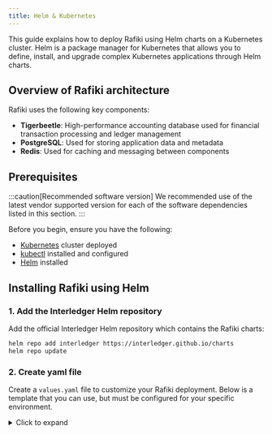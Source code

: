 ```yaml
---
title: Helm & Kubernetes
---
```



This guide explains how to deploy Rafiki using Helm charts on a Kubernetes cluster. Helm is a package manager for Kubernetes that allows you to define, install, and upgrade complex Kubernetes applications through Helm charts.

## Overview of Rafiki architecture

Rafiki uses the following key components:

- **Tigerbeetle**: High-performance accounting database used for financial transaction processing and ledger management
- **PostgreSQL**: Used for storing application data and metadata
- **Redis**: Used for caching and messaging between components

## Prerequisites

:::caution[Recommended software version]
We recommended use of the latest vendor supported version for each of the software dependencies listed in this section.
:::

Before you begin, ensure you have the following:

- [Kubernetes](https://kubernetes.io/) cluster deployed
- [kubectl](https://kubernetes.io/docs/tasks/tools/) installed and configured
- [Helm](https://helm.sh/docs/intro/install/) installed

## Installing Rafiki using Helm

### 1. Add the Interledger Helm repository

Add the official Interledger Helm repository which contains the Rafiki charts:

```bash
helm repo add interledger https://interledger.github.io/charts
helm repo update
```

### 2. Create yaml file

Create a `values.yaml` file to customize your Rafiki deployment. Below is a template that you can use, but must be configured for your specific environment.

<details>
<summary>Click to expand</summary>
```yaml
# Rafiki values.yaml for Kubernetes deployment

# =====================================================================

# REQUIRED CONFIGURATION:

# The following sections contain values that MUST be customized

# for your specific environment before deployment

# =====================================================================

# Global settings

global:
imageRegistry: "" # OPTIONAL: Specify if using a private registry
imagePullSecrets: [] # REQUIRED: If using private registry, add your pull secrets here
storageClass: "" # REQUIRED: Set to your cluster's storage class

# Backend service configuration

backend:
enabled: true
image:
repository: ghcr.io/interledger/rafiki/backend
tag: latest # REQUIRED: Change to specific version for production
pullPolicy: IfNotPresent
replicaCount: 1 # CONSIDER: Adjust based on your load requirements
resources:
requests:
cpu: 100m
memory: 256Mi
limits:
cpu: 500m
memory: 512Mi
service:
type: ClusterIP # CONSIDER: May need LoadBalancer or NodePort depending on your setup
port: 3000
ingress:
enabled: false # REQUIRED: Set to true if exposing outside the cluster
annotations: {} # REQUIRED: Add annotations for your ingress controller (nginx, traefik, etc.)
hosts: - host: rafiki-backend.local # REQUIRED: Change to your actual domain
paths: ["/"]
tls: [] # REQUIRED: Configure if using HTTPS
env: # Environment variables for backend
NODE_ENV: production
DATABASE_URL: "postgresql://postgres:postgres@rafiki-postgresql:5432/rafiki" # REQUIRED: Update credentials
REDIS_URL: "redis://rafiki-redis:6379" # REQUIRED: Update if using auth with Redis
AUTH_SERVER_GRANT_TYPES: "authorization_code,refresh_token"
AUTH_SERVER_DOMAIN: "http://rafiki-auth-server" # REQUIRED: Update to your auth server URL
OPEN_PAYMENTS_URL: "https://wallet.example.com/open-payments" # REQUIRED: Update to your Open Payments URL # TigerBeetle configuration
USE_TIGERBEETLE: "true" # REQUIRED: Enable TigerBeetle for accounting
TIGERBEETLE_CLUSTER_ID: "0" # REQUIRED: Must match tigerbeetle.config.clusterID
TIGERBEETLE_REPLICA_ADDRESSES: "tigerbeetle-0.tigerbeetle:3004,tigerbeetle-1.tigerbeetle:3004,tigerbeetle-2.tigerbeetle:3004" # REQUIRED: List all TigerBeetle replicas

# Auth server configuration

authServer:
enabled: true
image:
repository: ghcr.io/interledger/rafiki/auth
tag: latest # REQUIRED: Change to specific version for production
pullPolicy: IfNotPresent
replicaCount: 1 # CONSIDER: Adjust based on your load requirements
resources:
requests:
cpu: 100m
memory: 256Mi
limits:
cpu: 500m
memory: 512Mi
service:
type: ClusterIP # CONSIDER: May need LoadBalancer or NodePort depending on your setup
port: 3001
ingress:
enabled: false # REQUIRED: Set to true if exposing outside the cluster
annotations: {} # REQUIRED: Add annotations for your ingress controller
hosts: - host: rafiki-auth.local # REQUIRED: Change to your actual domain
paths: ["/"]
tls: [] # REQUIRED: Configure if using HTTPS
env:
NODE_ENV: production
DATABASE_URL: "postgresql://postgres:postgres@rafiki-postgresql:5432/rafiki" # REQUIRED: Update credentials
REDIS_URL: "redis://rafiki-redis:6379" # REQUIRED: Update if using auth with Redis
BACKEND_URL: "http://rafiki-backend:3000" # REQUIRED: Must match your backend service name

# Frontend configuration

frontend:
enabled: true
image:
repository: ghcr.io/interledger/rafiki/frontend
tag: latest # REQUIRED: Change to specific version for production
pullPolicy: IfNotPresent
replicaCount: 1
resources:
requests:
cpu: 100m
memory: 128Mi
limits:
cpu: 200m
memory: 256Mi
service:
type: ClusterIP # CONSIDER: May need LoadBalancer or NodePort depending on your setup
port: 3002
ingress:
enabled: false # REQUIRED: Set to true and configure for user access
annotations: {} # REQUIRED: Add annotations for your ingress controller
hosts: - host: rafiki.local # REQUIRED: Change to your actual domain
paths: ["/"]
tls: [] # REQUIRED: Configure if using HTTPS
env:
NODE_ENV: production
BACKEND_URL: "http://rafiki-backend:3000" # REQUIRED: Must match your backend service configuration
AUTH_SERVER_URL: "http://rafiki-auth-server:3001" # REQUIRED: Must match your auth server configuration

# Connector configuration

connector:
enabled: true
image:
repository: ghcr.io/interledger/rafiki/connector
tag: latest # REQUIRED: Change to specific version for production
pullPolicy: IfNotPresent
replicaCount: 1 # CONSIDER: Adjust based on your traffic needs
resources:
requests:
cpu: 200m
memory: 256Mi
limits:
cpu: 1000m
memory: 512Mi
service:
type: ClusterIP
port: 3003
env:
NODE_ENV: production
DATABASE_URL: "postgresql://postgres:postgres@rafiki-postgresql:5432/rafiki" # REQUIRED: Update credentials
REDIS_URL: "redis://rafiki-redis:6379" # REQUIRED: Update if using auth with Redis
BACKEND_URL: "http://rafiki-backend:3000" # REQUIRED: Must match your backend service name
ILP_ADDRESS: "test.rafiki" # REQUIRED: Set to your production ILP address
CONNECTOR_URL: "http://0.0.0.0:3003" # REQUIRED: Set to your connector's publicly accessible URL for ILP peers # TigerBeetle configuration
USE_TIGERBEETLE: "true" # REQUIRED: Enable TigerBeetle for accounting
TIGERBEETLE_CLUSTER_ID: "0" # REQUIRED: Must match tigerbeetle.config.clusterID
TIGERBEETLE_REPLICA_ADDRESSES: "tigerbeetle-0.tigerbeetle:3004,tigerbeetle-1.tigerbeetle:3004,tigerbeetle-2.tigerbeetle:3004" # REQUIRED: List all TigerBeetle replicas

# PostgreSQL configuration

postgresql:
enabled: true # Set to false if using external PostgreSQL
auth:
username: postgres # REQUIRED: Change for production
password: postgres # REQUIRED: Change for production - USE A STRONG PASSWORD
database: rafiki
primary:
persistence:
enabled: true
size: 8Gi # REQUIRED: Adjust based on your data volume
service:
ports:
postgresql: 5432

# Redis configuration

redis:
enabled: true # Set to false if using external Redis
architecture: standalone # CONSIDER: Use replication for production
auth:
enabled: false # REQUIRED: Set to true and configure password for production
password: "" # REQUIRED: Set a strong password if auth is enabled
master:
persistence:
enabled: true
size: 8Gi # REQUIRED: Adjust based on your data volume
service:
ports:
redis: 6379

# Monitoring

monitoring:
enabled: false # CONSIDER: Enable for production environments
prometheus:
enabled: false # CONSIDER: Enable for production monitoring
grafana:
enabled: false # CONSIDER: Enable for production dashboards

# Persistence configuration for data that needs to be persisted

persistence:
enabled: true
storageClass: "" # REQUIRED: Set to your cluster's storage class
accessMode: ReadWriteOnce
size: 10Gi # REQUIRED: Adjust based on your data volume

# Security settings

securityContext:
enabled: true
runAsUser: 1000
runAsGroup: 1000
fsGroup: 1000

# Pod Security settings

podSecurityContext:
enabled: true

# Network policy settings

networkPolicy:
enabled: false # CONSIDER: Enable for production to restrict pod communication

# Configure service accounts

serviceAccount:
create: true
name: "rafiki" # REQUIRED: Change if conflicts with existing service accounts
annotations: {} # REQUIRED: Add annotations if using IAM roles for service accounts

# Configure pod disruption budget

podDisruptionBudget:
enabled: false # CONSIDER: Enable for production for high availability
minAvailable: 1

# Resource requests and limits for init containers

initContainers:
resources:
requests:
cpu: 100m
memory: 128Mi
limits:
cpu: 200m
memory: 256Mi

# =====================================================================

# TIGERBEETLE CONFIGURATION:

# Configuration for TigerBeetle as the accounting database

# =====================================================================

tigerbeetle:
enabled: true # REQUIRED: Set to true to use TigerBeetle for accounting
image:
repository: ghcr.io/tigerbeetle/tigerbeetle
tag: 0.14.2 # REQUIRED: Check for the latest compatible version
pullPolicy: IfNotPresent
replicaCount: 3 # REQUIRED: For production, use at least 3 replicas for consensus
resources:
requests:
cpu: 500m
memory: 1Gi
limits:
cpu: 2000m
memory: 4Gi
service:
type: ClusterIP
port: 3004
persistence:
enabled: true
storageClass: "" # REQUIRED: Set to your cluster's storage class
size: 20Gi # REQUIRED: Adjust based on expected transaction volume
accessMode: ReadWriteOnce
config:
clusterID: 0 # REQUIRED: Set a unique cluster ID
replicaCount: 3 # Should match replicaCount above # For consensus algorithm (1f+1 redundancy where f is number of failures tolerated) # 1 replica: 0 fault tolerance # 3 replicas: 1 fault tolerance (recommended minimum for production) # 5 replicas: 2 fault tolerance (recommended for critical systems)

````

Save this file as `values.yaml` in your working directory.

</details>

### 3. Configure environment variables

Each Rafiki service can be configured via environment variables. Below are the main environment variables for each service:

<details>
<summary>Auth service</summary>

The Rafiki `auth` service is responsible for handling authentication and authorization for your application. It connects to a Postgres database to store auth-related resources and a Redis database for storing session data. See [Auth service](/integration/deployment/services/auth-service/) for more information.

Ports exposed:

- 3003 (`ADMIN_PORT`) is used for the Auth Admin API
- 3006 (`AUTH_PORT`) is used for the Open Payments authorization server

:::caution[Running Rafiki behind a proxy]
If you plan to run your Rafiki instance behind a proxy, you must set the `TRUST_PROXY` variable to `true`
:::

<AuthEnv />
</details>

<details>
<summary>Backend service</summary>

The Rafiki `backend` service handles business logic and external communication. It exposes the Open Payments APIs and an Interledger connector for sending and receiving packets. It connects to a Redis database for caching, a Postgres database for Open Payments resources, and TigerBeetle for accounting liquidity. See [Backend service](/integration/deployment/services/backend-service) for more information.

:::note[TigerBeetle or Postgres for accounting database]
TigerBeetle is recommended, but if you would rather use Postgres as an accounting database make sure to set `USE_TIGERBEETLE` to false.
:::

Ports exposed:

- 3000 (`OPEN_PAYMENTS_PORT`) is used for the Open Payments resource server
- 3001 (`ADMIN_PORT`) is used for the Backend Admin API
- 3002 (`CONNECTOR_PORT`) is used for the ILP connector to send and receive ILP packets

<BackEnv />
</details>

<details>
<summary>Frontend service</summary>

The Rafiki `frontend` service provides an internal admin interface for managing your Rafiki instance. It communicates with the Backend Admin API to facilitate administrative tasks. See [Frontend service](/integration/deployment/services/frontend-service) for more information.

Ports exposed:

- 3005 (`PORT`) is used to host the Rafiki Admin app

<FrontEnv />
</details>

### 4. Install Rafiki

Install Rafiki using the following command:

```bash
helm install rafiki interledger/rafiki -f values.yaml
````

This will deploy all Rafiki components to your Kubernetes cluster with the configurations specified in your `values.yaml` file.

If you want to install to a specific namespace:

```bash
kubectl create namespace rafiki
helm install rafiki interledger/rafiki -f values.yaml -n rafiki
```

### 5. Verify the deployment

Check the status of your deployment with the following commands:

```bash
# Check all resources deployed by Helm
helm status rafiki

# Check the running pods
kubectl get pods

# Check the deployed services
kubectl get services
```

## Configuring ingress with NGINX Ingress Controller

To expose Rafiki services outside the cluster using NGINX Ingress Controller:

### 1. Install NGINX Ingress Controller

If you don't already have NGINX Ingress Controller installed, you can install it using Helm:

```bash
# Add the ingress-nginx repository
helm repo add ingress-nginx https://kubernetes.github.io/ingress-nginx
helm repo update

# Install the ingress-nginx controller
helm install nginx-ingress ingress-nginx/ingress-nginx \
  --set controller.publishService.enabled=true
```

Wait for the Load Balancer to be provisioned:

```bash
kubectl get services -w nginx-ingress-ingress-nginx-controller
```

### 2. Configure DNS

Once the Load Balancer has an external IP or hostname assigned, create DNS records:

- `auth.example.com` pointing to the Load Balancer IP/hostname
- `backend.example.com` pointing to the Load Balancer IP/hostname

### 3. Configure Rafiki with ingress

Create or update your `values.yaml` file with the following ingress configuration:

```yaml
ingress:
  enabled: true
  # Use the NGINX Ingress Controller class
  className: nginx
  annotations:
    # Required NGINX annotations
    nginx.ingress.kubernetes.io/proxy-buffer-size: '128k'
    nginx.ingress.kubernetes.io/ssl-redirect: 'true'
    nginx.ingress.kubernetes.io/proxy-body-size: '50m'
    # If using cert-manager for TLS
    cert-manager.io/cluster-issuer: letsencrypt-prod

  # Auth Server ingress configuration
  authServer:
    enabled: true
    hosts:
      - host: auth.example.com
        paths:
          - path: /
            pathType: Prefix
    tls:
      - secretName: auth-tls-secret
        hosts:
          - auth.example.com

  # Backend API ingress configuration
  backendApi:
    enabled: true
    hosts:
      - host: backend.example.com
        paths:
          - path: /
            pathType: Prefix
    tls:
      - secretName: backend-tls-secret
        hosts:
          - backend.example.com
```

### 4. Apply the configuration

Apply your updated configuration:

```bash
helm upgrade rafiki interledger/rafiki -f values.yaml
```

### 5. Verify Ingress configuration

Check if your Ingress resources were created correctly:

```bash
kubectl get ingress
```

You should find entries for the auth server and backend API ingress resources.

## Port forwarding

If you don't want to use Ingress to access Rafiki services, you can use port forwarding to directly access the services:

| Service     | Port-Forward Command                                     |
| ----------- | -------------------------------------------------------- |
| Auth Server | `kubectl port-forward svc/rafiki-auth-server 3000:3000`  |
| Backend API | `kubectl port-forward svc/rafiki-backend-api 3001:3001`  |
| Admin UI    | `kubectl port-forward svc/rafiki-backend-api 3001:3001`  |
| PostgreSQL  | `kubectl port-forward svc/rafiki-postgresql 5432:5432`   |
| Redis       | `kubectl port-forward svc/rafiki-redis-master 6379:6379` |

## TLS configuration

To enable TLS for secure communications:

```yaml
global:
  tls:
    enabled: true
    # Use this if you're using cert-manager
    certManager:
      enabled: true
      clusterIssuer: letsencrypt-prod
    # Or provide your own certificates
    certificates:
      authServer:
        cert: |
          -----BEGIN CERTIFICATE-----
          ...
          -----END CERTIFICATE-----
        key: |
          -----BEGIN PRIVATE KEY-----
          ...
          -----END PRIVATE KEY-----
      backendApi:
        cert: |
          -----BEGIN CERTIFICATE-----
          ...
          -----END CERTIFICATE-----
        key: |
          -----BEGIN PRIVATE KEY-----
          ...
          -----END PRIVATE KEY-----
```

## Resource limits

Configure resource limits for Rafiki components:

```yaml
components:
  authServer:
    resources:
      limits:
        cpu: 500m
        memory: 512Mi
      requests:
        cpu: 100m
        memory: 256Mi

  backendApi:
    resources:
      limits:
        cpu: 500m
        memory: 512Mi
      requests:
        cpu: 100m
        memory: 256Mi

  # Configure other components similarly
```

## Upgrading Rafiki

To upgrade your Rafiki deployment to a newer version:

```bash
# Update the Helm repository
helm repo update

# Upgrade Rafiki
helm upgrade rafiki interledger/rafiki -f values.yaml
```

## Uninstalling Rafiki

To uninstall Rafiki from your cluster:

```bash
helm uninstall rafiki
```

Note that this won't delete [Persistent Volume Claims (PVC)](https://kubernetes.io/docs/concepts/storage/persistent-volumes/) created by the PostgreSQL and Redis deployments. If you want to delete them as well:

```bash
kubectl delete pvc -l app.kubernetes.io/instance=rafiki
```

## Troubleshooting

### Checking pod logs

If a component isn't working correctly, you can check its logs:

```bash
# List all pods
kubectl get pods

# Check logs for a specific pod
kubectl logs pod/rafiki-auth-server-0
```

### Checking resources and logs

```bash
# List pods and their status
kubectl get pods

# Check logs for a specific pod
kubectl logs pod/rafiki-auth-server-0

# Get details about a pod
kubectl describe pod/rafiki-auth-server-0

# Check services and their endpoints
kubectl get services

# Check Persistent Volume Claims
kubectl get pvc

# Check Ingress resources
kubectl get ingress
```

## Common Issues

### Database connection errors

1. Check if PostgreSQL pods are running: `kubectl get pods -l app.kubernetes.io/name=postgresql`
2. Check PostgreSQL logs: `kubectl logs pod/rafiki-postgresql-0`
3. Verify that the database passwords match those in your values.yaml

### Tigerbeetle initialization failures

1.  Check Tigerbeetle logs: `kubectl logs pod/tigerbeetle-0`
2.  Ensure that the PVC for Tigerbeetle has been created correctly `kubectl get pvc -l app.kubernetes.io/name=tigerbeetle`
3.  Verify that the cluster ID is consistent across all components

### Ingress issues

1.  Verify NGINX Ingress Controller is running: `kubectl get pods -n ingress-nginx`
2.  Check if your DNS records are correctly pointing to the ingress controller's external IP
3.  Check the Ingress resource: `kubectl get ingress`
4.  Check Ingress controller logs: `kubectl logs -n ingress-nginx deploy/nginx-ingress-ingress-nginx-controller`
5.  Verify that TLS secrets exist if HTTPS is enabled: `kubectl get secrets`

### TLS certificate problems

1.  If using cert-manager, check if certificates are properly issued: `kubectl get certificates`
2.  Check certificate status: `kubectl describe certificate [certificate-name]`
3.  Check cert-manager logs: `kubectl logs -n cert-manager deploy/cert-manager`

### Service unavailable

1.  Check if services are running: `kubectl get services`
2.  Verify pod health: `kubectl describe pod [pod-name]`
3.  Check for resource constraints: `kubectl top pods`

### Connectivity between components

1.  Ensure all required services are running: `kubectl get services`
2.  Verify service endpoints: `kubectl get endpoints`
3.  Test connectivity between pods using temporary debugging pods:
    ```bash
    kubectl run -it --rm debug --image=busybox -- sh
    # Inside the pod
    wget -q -O- http://rafiki-auth-server:3000/health
    ```

## Security considerations

When deploying Rafiki in production, consider the following security practices:

- **Use Secure Passwords**: Replace all default passwords with strong, unique passwords
- **Enable TLS**: Use HTTPS for all external communications
- **Network Policies**: Implement Kubernetes Network Policies to restrict traffic between pods
- **RBAC**: Use Kubernetes Role-Based Access Control to limit access to your cluster
- **Secrets Management**: Consider using a secrets management solution
- **Regular Updates**: Keep your Rafiki deployment updated

## Backup and recovery

### Database backup

#### PostgreSQL backup

To create a backup of your PostgreSQL database:

```bash
# Forward PostgreSQL port to local machine
kubectl port-forward svc/rafiki-postgresql 5432:5432

# Use pg_dump to create a backup
pg_dump -h localhost -U rafiki -d rafiki > rafiki_pg_backup.sql
```

#### Tigerbeetle backup

Tigerbeetle is designed to be fault-tolerant with its replication mechanism. However, to create a backup of Tigerbeetle data, you can use the following approach:

```bash
# Create a snapshot of the Tigerbeetle PVC
kubectl get pvc tigerbeetle-data-tigerbeetle-0 -o yaml > tigerbeetle-pvc.yaml

# Create a volume snapshot
cat <<EOF | kubectl apply -f -
apiVersion: snapshot.storage.k8s.io/v1
kind: VolumeSnapshot
metadata:
  name: tigerbeetle-snapshot
spec:
  volumeSnapshotClassName: csi-hostpath-snapclass
  source:
    persistentVolumeClaimName: tigerbeetle-data-tigerbeetle-0
EOF
```

Note: The above example assumes you have a [Container Storage Interface (CSI)](https://kubernetes.io/docs/concepts/storage/volumes/#csi) driver capable of volume snapshots. Adjust the `volumeSnapshotClassName` according to your cluster setup.

### Database restoration

#### PostgreSQL restoration

To restore from a PostgreSQL backup:

```bash
# Forward PostgreSQL port to local machine
kubectl port-forward svc/rafiki-postgresql 5432:5432

# Use psql to restore from backup
psql -h localhost -U rafiki -d rafiki < rafiki_pg_backup.sql
```

#### Tigerbeetle Restoration

To restore Tigerbeetle from a snapshot:

```bash wrap
# Create a new PVC from the snapshot
cat <<EOF | kubectl apply -f -
apiVersion: v1
kind: PersistentVolumeClaim
metadata:
  name: tigerbeetle-data-restored
spec:
  dataSource:
    name: tigerbeetle-snapshot
    kind: VolumeSnapshot
    apiGroup: snapshot.storage.k8s.io
  accessModes:
    - ReadWriteOnce
  resources:
    requests:
      storage: 10Gi
EOF

# Update the Tigerbeetle StatefulSet to use the restored PVC
kubectl patch statefulset tigerbeetle -p '{"spec":{"template":{"spec":{"volumes":[{"name":"data","persistentVolumeClaim":{"claimName":"tigerbeetle-data-restored"}}]}}}}'
```

## High Availability Configuration

For production environments requiring high availability:

```yaml
components:
  authServer:
    replicaCount: 3
    podDisruptionBudget:
      enabled: true
      minAvailable: 2

  backendApi:
    replicaCount: 3
    podDisruptionBudget:
      enabled: true
      minAvailable: 2

  engineServer:
    replicaCount: 3
    podDisruptionBudget:
      enabled: true
      minAvailable: 2

  # Configure other components similarly

postgresql:
  architecture: replication
  replication:
    enabled: true
    readReplicas: 2

redis:
  cluster:
    enabled: true
    slaveCount: 2

tigerbeetle:
  replicaCount: 3 # Use multiple replicas for fault tolerance
  persistence:
    enabled: true
    size: 20Gi # Larger storage for production
  resources:
    limits:
      cpu: 1000m
      memory: 2Gi
    requests:
      cpu: 500m
      memory: 1Gi
```

This configuration sets up multiple replicas for each Rafiki component and enables replication for both PostgreSQL, Redis, and Tigerbeetle.
